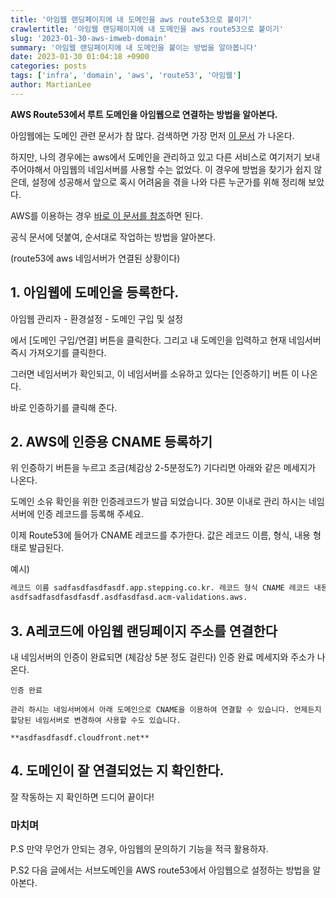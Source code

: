 ```yaml
---
title: '아임웹 랜딩페이지에 내 도메인을 aws route53으로 붙이기'
crawlertitle: '아임웹 랜딩페이지에 내 도메인을 aws route53으로 붙이기'
slug: '2023-01-30-aws-imweb-domain'
summary: '아임웹 랜딩페이지에 내 도메인을 붙이는 방법을 알아봅니다'
date: 2023-01-30 01:04:18 +0900
categories: posts
tags: ['infra', 'domain', 'aws', 'route53', '아임웹']
author: MartianLee
---
```


**AWS Route53에서 루트 도메인을 아임웹으로 연결하는 방법을 알아본다.**

아임웹에는 도메인 관련 문서가 참 많다. 검색하면 가장 먼저 [이 문서](https://imweb.me/faq?mode=view&category=29&category2=34&idx=71418) 가 나온다.

하지만, 나의 경우에는 aws에서 도메인을 관리하고 있고 다른 서비스로 여기저기 보내주어야해서 아임웹의 네임서버를 사용할 수는 없었다. 이 경우에 방법을 찾기가 쉽지 않은데, 설정에 성공해서 앞으로 혹시 어려움을 겪을 나와 다른 누군가를 위해 정리해 보았다.

AWS를 이용하는 경우 [바로 이 문서를 참조](https://imweb.me/faq?mode=view&category=29&category2=34&idx=71739)하면 된다.

공식 문서에 덧붙여, 순서대로 작업하는 방법을 알아본다.

(route53에 aws 네임서버가 연결된 상황이다)

## 1. 아임웹에 도메인을 등록한다.

아임웹 관리자 - 환경설정 - 도메인 구입 및 설정

에서 [도메인 구입/연결] 버튼을 클릭한다. 그리고 내 도메인을 입력하고 현재 네임서버 즉시 가져오기를 클릭한다.

그러면 네임서버가 확인되고, 이 네임서버를 소유하고 있다는 \[인증하기\] 버튼 이 나온다.

바로 인증하기를 클릭해 준다.

## 2. AWS에 인증용 CNAME 등록하기

위 인증하기 버튼을 누르고 조금(체감상 2-5분정도?) 기다리면 아래와 같은 메세지가 나온다.

도메인 소유 확인을 위한 인증레코드가 발급 되었습니다. 30분 이내로 관리 하시는 네임서버에 인증 레코드를 등록해 주세요.

이제 Route53에 들어가 CNAME 레코드를 추가한다. 값은 레코드 이름, 형식, 내용 형태로 발급된다.

예시)

```html
레코드 이름 sadfasdfasdfasdf.app.stepping.co.kr. 레코드 형식 CNAME 레코드 내용
asdfsadfasdfasdfasdf.asdfasdfasd.acm-validations.aws.
```

## 3. A레코드에 아임웹 랜딩페이지 주소를 연결한다

내 네임서버의 인증이 완료되면 (체감상 5분 정도 걸린다) 인증 완료 메세지와 주소가 나온다.

```
인증 완료

관리 하시는 네임서버에서 아래 도메인으로 CNAME을 이용하여 연결할 수 있습니다. 언제든지 할당된 네임서버로 변경하여 사용할 수도 있습니다.

**asdfasdfasdf.cloudfront.net**
```

## 4. 도메인이 잘 연결되었는 지 확인한다.

잘 작동하는 지 확인하면 드디어 끝이다!

### 마치며

P.S 만약 무언가 안되는 경우, 아임웹의 문의하기 기능을 적극 활용하자.

P.S2 다음 글에서는 서브도메인을 AWS route53에서 아임웹으로 설정하는 방법을 알아본다.
